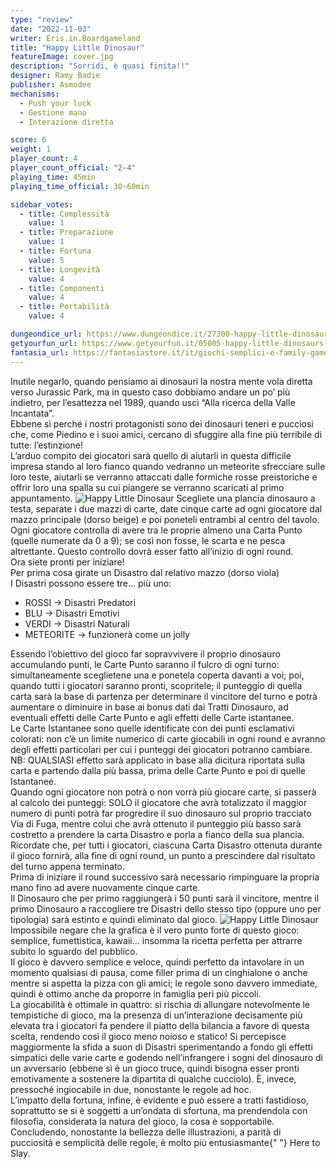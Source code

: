 ```yaml
---
type: "review"
date: "2022-11-03"
writer: Eris.in.Boardgameland
title: "Happy Little Dinosaur"
featureImage: cover.jpg
description: "Sorridi, è quasi finita!!"
designer: Ramy Badie
publisher: Asmodee
mechanisms:
  - Push your luck
  - Gestione mano
  - Interazione diretta

score: 6
weight: 1
player_count: 4
player_count_official: "2-4"
playing_time: 45min
playing_time_official: 30-60min

sidebar_votes:
  - title: Complessità
    value: 1
  - title: Preparazione
    value: 1
  - title: Fortuna
    value: 5
  - title: Longevità
    value: 4
  - title: Componenti
    value: 4
  - title: Portabilità
    value: 4

dungeondice_url: https://www.dungeondice.it/27300-happy-little-dinosaurs.html
getyourfun_url: https://www.getyourfun.it/05005-happy-little-dinosaurs-giochi-di-carte.html
fantasia_url: https://fantasiastore.it/it/giochi-semplici-e-family-games/15095-happy-little-dinosaurs-ita.html
---
```


<Setting>
  Inutile negarlo, quando pensiamo ai dinosauri la nostra mente vola diretta
  verso Jurassic Park, ma in questo caso dobbiamo andare un po’ più indietro,
  per l’esattezza nel 1989, quando uscì “Alla ricerca della Valle Incantata”.
  <br />
  Ebbene sì perché i nostri protagonisti sono dei dinosauri teneri e pucciosi
  che, come Piedino e i suoi amici, cercano di sfuggire alla fine più terribile
  di tutte: l’estinzione!
  <br />
  L’arduo compito dei giocatori sarà quello di aiutarli in questa difficile
  impresa stando al loro fianco quando vedranno un meteorite sfrecciare sulle
  loro teste, aiutarli se verranno attaccati dalle formiche rosse preistoriche e
  offrir loro una spalla su cui piangere se verranno scaricati al primo
  appuntamento.
</Setting>

<img src="./game1.jpg" alt="Happy Little Dinosaur" />

<Rules>
  Scegliete una plancia dinosauro a testa, separate i due mazzi di carte, date
  cinque carte ad ogni giocatore dal mazzo principale (dorso beige) e poi
  poneteli entrambi al centro del tavolo. Ogni giocatore controlla di avere tra
  le proprie almeno una Carta Punto (quelle numerate da 0 a 9); se così non
  fosse, le scarta e ne pesca altrettante. Questo controllo dovrà esser fatto
  all’inizio di ogni round.
  <br />
  Ora siete pronti per iniziare!
  <br />
  Per prima cosa girate un Disastro dal relativo mazzo (dorso viola)
  <br />I Disastri possono essere tre… più uno:
  <ul>
    <li>ROSSI -&gt; Disastri Predatori</li>
    <li>BLU -&gt; Disastri Emotivi</li>
    <li>VERDI -&gt; Disastri Naturali</li>
    <li>METEORITE -&gt; funzionerà come un jolly</li>
  </ul>
  Essendo l’obiettivo del gioco far sopravvivere il proprio dinosauro accumulando
  punti, le Carte Punto saranno il fulcro di ogni turno: simultaneamente sceglietene
  una e ponetela coperta davanti a voi; poi, quando tutti i giocatori saranno pronti,
  scopritele; il punteggio di quella carta sarà la base di partenza per determinare
  il vincitore del turno e potrà aumentare o diminuire in base ai bonus dati dai
  Tratti Dinosauro, ad eventuali effetti delle Carte Punto e agli effetti delle Carte
  istantanee.
  <br />
  Le Carte Istantanee sono quelle identificate con dei punti esclamativi colorati:
  non c’è un limite numerico di carte giocabili in ogni round e avranno degli effetti
  particolari per cui i punteggi dei giocatori potranno cambiare.
  <br />
  NB: QUALSIASI effetto sarà applicato in base alla dicitura riportata sulla carta
  e partendo dalla più bassa, prima delle Carte Punto e poi di quelle Istantanee.
  <br />
  Quando ogni giocatore non potrà o non vorrà più giocare carte, si passerà al calcolo
  dei punteggi: SOLO il giocatore che avrà totalizzato il maggior numero di punti
  potrà far progredire il suo dinosauro sul proprio tracciato Via di Fuga, mentre
  colui che avrà ottenuto il punteggio più basso sarà costretto a prendere la carta
  Disastro e porla a fianco della sua plancia.
  <br />
  Ricordate che, per tutti i giocatori, ciascuna Carta Disastro ottenuta durante
  il gioco fornirà, alla fine di ogni round, un punto a prescindere dal risultato
  del turno appena terminato.
  <br />
  Prima di iniziare il round successivo sarà necessario rimpinguare la propria mano
  fino ad avere nuovamente cinque carte.
  <br />
  Il Dinosauro che per primo raggiungerà i 50 punti sarà il vincitore, mentre il
  primo Dinosauro a raccogliere tre Disastri dello stesso tipo (oppure uno per tipologia)
  sarà estinto e quindi eliminato dal gioco.
</Rules>

<img src="./game2.jpg" alt="Happy Little Dinosaur" />

<Feedback>
  Impossibile negare che la grafica è il vero punto forte di questo gioco:
  semplice, fumettistica, kawaii… insomma la ricetta perfetta per attrarre
  subito lo sguardo del pubblico.
  <br />
  Il gioco è davvero semplice e veloce, quindi perfetto da intavolare in un
  momento qualsiasi di pausa, come filler prima di un cinghialone o anche mentre
  si aspetta la pizza con gli amici; le regole sono davvero immediate, quindi è
  ottimo anche da proporre in famiglia peri più piccoli.
  <br />
  La giocabilità è ottimale in quattro: si rischia di allungare notevolmente le
  tempistiche di gioco, ma la presenza di un’interazione decisamente più elevata
  tra i giocatori fa pendere il piatto della bilancia a favore di questa scelta,
  rendendo così il gioco meno noioso e statico! Si percepisce maggiormente la
  sfida a suon di Disastri sperimentando a fondo gli effetti simpatici delle
  varie carte e godendo nell’infrangere i sogni del dinosauro di un avversario
  (ebbene sì è un gioco truce, quindi bisogna esser pronti emotivamente a
  sostenere la dipartita di qualche cucciolo). È, invece, pressoché ingiocabile
  in due, nonostante le regole ad hoc.
  <br />
  L’impatto della fortuna, infine, è evidente e può essere a tratti fastidioso,
  soprattutto se si è soggetti a un’ondata di sfortuna, ma prendendola con
  filosofia, considerata la natura del gioco, la cosa è sopportabile.
  <br />
  Concludendo, nonostante la bellezza delle illustrazioni, a parità di
  pucciosità e semplicità delle regole, è molto più entusiasmante{" "}
  <Link to="/reviews/here-to-slay/">Here to Slay</Link>.
</Feedback>
